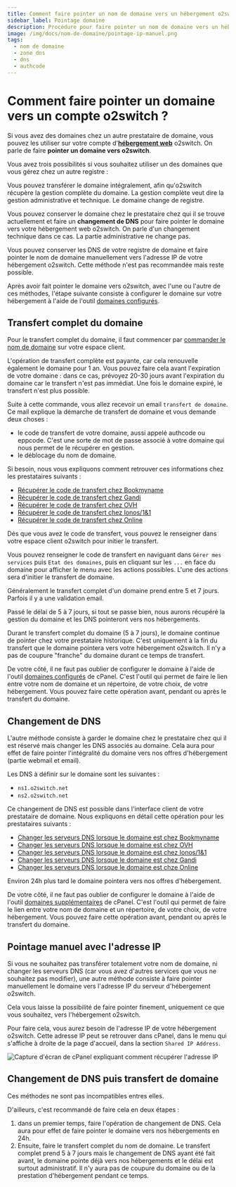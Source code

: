 ```yaml
---
title: Comment faire pointer un nom de domaine vers un hébergement o2switch ?
sidebar_label: Pointage domaine
description: Procédure pour faire pointer un nom de domaine vers un hébergement web o2switch
image: /img/docs/nom-de-domaine/pointage-ip-manuel.png
tags:
  - nom de domaine
  - zone dns
  - dns
  - authcode
---
```

# Comment faire pointer un domaine vers un compte o2switch ?

Si vous avez des domaines chez un autre prestataire de domaine, vous pouvez les utiliser sur votre compte
d'**[hébergement web](https://www.o2switch.fr/hebergement-illimite/)** o2switch. On parle de faire **pointer un domaine
vers o2switch**.

Vous avez trois possibilités si vous souhaitez utiliser un des domaines que vous gérez chez un autre registre :

<Badge text="A" /> Vous pouvez transférer le domaine intégralement, afin qu'o2switch récupère la gestion complète du
domaine. La gestion complète veut dire la gestion administrative et technique. Le domaine change de registre.

<Badge text="B" /> Vous pouvez conserver le domaine chez le prestataire chez qui il se trouve actuellement et faire un
**changement de DNS** pour faire pointer le domaine vers votre hébergement web o2switch. On parle d'un changement
technique dans ce cas. La partie administrative ne change pas.

<Badge text="C" /> Vous pouvez conserver les DNS de votre registre de domaine et faire pointer le nom de domaine
manuellement vers l'adresse IP de votre hébergement o2switch. Cette méthode n'est pas recommandée mais reste possible.

Après avoir fait pointer le domaine vers o2switch, avec l'une ou l'autre de ces méthodes, l'étape suivante consiste à
configurer le domaine sur votre hébergement à l'aide de l'outil [domaines
configurés](/cpanel/domaines/configuration-domaine).

## Transfert complet du domaine

Pour le transfert complet du domaine, il faut commencer par [commander le nom de
domaine](https://clients.o2switch.fr/acheter-nom-de-domaine) sur votre espace client. 

L'opération de transfert complète est payante, car cela renouvelle également le domaine pour 1 an. Vous pouvez faire
cela avant l'expiration de votre domaine : dans ce cas, prévoyez 20-30 jours avant l'expiration du domaine car le
transfert n'est pas immédiat. Une fois le domaine expiré, le transfert n'est plus possible. 

Suite à cette commande, vous allez recevoir un email `transfert de domaine`. Ce mail explique la démarche de transfert
de domaine et vous demande deux choses :
  * le code de transfert de votre domaine, aussi appelé authcode ou eppcode. C'est une sorte de mot de passe associé à
    votre domaine qui nous permet de le récupérer en gestion.
  * le déblocage du nom de domaine.

Si besoin, nous vous expliquons comment retrouver ces informations chez les prestataires suivants :

  * [Récupérer le code de transfert chez Bookmyname](/nom-de-domaine/code-transfert/bookmyname)
  * [Récupérer le code de transfert chez Gandi](/nom-de-domaine/code-transfert/gandi)
  * [Récupérer le code de transfert chez OVH](/nom-de-domaine/code-transfert/ovh)
  * [Récupérer le code de transfert chez Ionos/1&1](/nom-de-domaine/code-transfert/ionos-1and1)
  * [Récupérer le code de transfert chez Online](/nom-de-domaine/code-transfert/online)

Dés que vous avez le code de transfert, vous pouvez le renseigner dans votre espace client o2switch pour initier le
transfert.

Vous pouvez renseigner le code de transfert en naviguant dans `Gérer mes services` puis `Etat des domaines`, puis en 
cliquant sur les `...` en face du domaine pour afficher le menu avec les actions possibles. L'une des actions sera
d'initier le transfert de domaine.

Généralement le transfert complet d'un domaine prend entre 5 et 7 jours. Parfois il y a une validation email.

Passé le délai de 5 à 7 jours, si tout se passe bien, nous aurons récupéré la gestion du domaine et les DNS pointeront
vers nos hébergements.

Durant le transfert complet du domaine (5 à 7 jours), le domaine continue de pointer chez votre prestataire historique.
C'est uniquement à la fin du transfert que le domaine pointera vers votre hébergement o2switch. Il n'y a pas de coupure
"franche" du domaine durant ce temps de transfert.

De votre côté, il ne faut pas oublier de configurer le domaine à l'aide de l'outil [domaines
configurés](/cpanel/domaines/configuration-domaine) de cPanel. C'est l'outil qui permet de faire le lien entre votre nom
de domaine et un répertoire, de votre choix, de votre hébergement. Vous pouvez faire cette opération avant, pendant ou
après le transfert du domaine. 

## Changement de DNS

L'autre méthode consiste à garder le domaine chez le prestataire chez qui il est réservé mais changer les DNS associés
au domaine. Cela aura pour effet de faire pointer l'intégralité du domaine vers nos offres d'hébergement (partie
webmail et email).

Les DNS à définir sur le domaine sont les suivantes :
  * `ns1.o2switch.net`
  * `ns2.o2switch.net`

Ce changement de DNS est possible dans l'interface client de votre prestataire de domaine. Nous expliquons en détail
cette opération pour les prestataires suivants :

  * [Changer les serveurs DNS lorsque le domaine est chez Bookmyname](/nom-de-domaine/changer-dns/bookmyname)
  * [Changer les serveurs DNS lorsque le domaine est chez OVH](/nom-de-domaine/code-transfert/ovh)
  * [Changer les serveurs DNS lorsque le domaine est chez Ionos/1&1](/nom-de-domaine/code-transfert/ionos-1and1)
  * [Changer les serveurs DNS lorsque le domaine est chez Gandi](/nom-de-domaine/code-transfert/gandi)
  * [Changer les serveurs DNS lorsque le domaine est chze Online](/nom-de-domaine/code-transfert/online)

Environ 24h plus tard le domaine pointera vers nos offres d'hébergement. 

De votre côté, il ne faut pas oublier de configurer le domaine à l'aide de l'outil [domaines
supplémentaires](/cpanel/domaines/configuration-domaine) de cPanel. C'est
l'outil qui permet de faire le lien entre votre nom de domaine et un répertoire, de votre choix, de votre hébergement.
Vous pouvez faire cette opération avant, pendant ou après le transfert du domaine. 

## Pointage manuel avec l'adresse IP 

Si vous ne souhaitez pas transférer totalement votre nom de domaine, ni changer les serveurs DNS (car vous avez 
d'autres services que vous ne souhaitez pas modifier), une autre méthode consiste à faire pointer manuellement le 
domaine vers l'adresse IP du serveur d'hébergement o2switch.

Cela vous laisse la possibilité de faire pointer finement, uniquement ce que vous souhaitez, vers l'hébergement o2switch.

Pour faire cela, vous aurez besoin de l'adresse IP de votre hébergement o2switch. Cette adresse IP peut se retrouver
dans cPanel, dans le menu qui s'affiche à droite de la page d'accueil, dans la section `Shared IP Address`.

<Image
    src="/img/docs/nom-de-domaine/pointage-ip-manuel.png"
    title="Comment retrouver l'adresse IP de votre hébergement o2switch"
    caption="Vous pouvez retrouver l'adresse IP de votre hébergement o2switch depuis cPanel"
    alt="Capture d'écran de cPanel expliquant comment récupérer l'adresse IP"
/>

## Changement de DNS puis transfert de domaine

Ces méthodes ne sont pas incompatibles entres elles. 

D'ailleurs, c'est recommandé de faire cela en deux étapes :
  1. dans un premier temps, faire l'opération de changement de DNS. Cela aura pour effet de faire pointer le domaine
     vers nos hébergements en 24h.
  2. Ensuite, faire le transfert complet du nom de domaine. Le transfert complet prend 5 à 7 jours mais le changement de
     DNS ayant été fait avant, le domaine pointe déjà vers nos hébergements et le délai est surtout administratif. Il
     n'y aura pas de coupure du domaine ou de la prestation d'hébergement pendant ce temps. 

